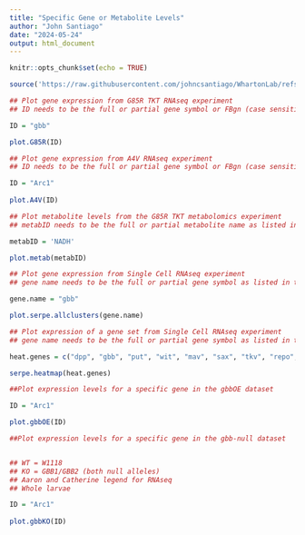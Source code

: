 ```yaml
---
title: "Specific Gene or Metabolite Levels"
author: "John Santiago"
date: "2024-05-24"
output: html_document
---
```


```r
knitr::opts_chunk$set(echo = TRUE)
```

```r
source('https://raw.githubusercontent.com/johncsantiago/WhartonLab/refs/heads/master/Functions_OmicsQuickPlotFunctions.R')

```


```r

## Plot gene expression from G85R TKT RNAseq experiment
## ID needs to be the full or partial gene symbol or FBgn (case sensitive)

ID = "gbb"

plot.G85R(ID)

```


```r

## Plot gene expression from A4V RNAseq experiment
## ID needs to be the full or partial gene symbol or FBgn (case sensitive)

ID = "Arc1"
  
plot.A4V(ID)
```


```r

## Plot metabolite levels from the G85R TKT metabolomics experiment
## metabID needs to be the full or partial metabolite name as listed in the table (case sensitive)

metabID = 'NADH'

plot.metab(metabID)

```


```r

## Plot gene expression from Single Cell RNAseq experiment
## gene name needs to be the full or partial gene symbol as listed in the table (case sensitive)

gene.name = "gbb"

plot.serpe.allclusters(gene.name)

```


```r

## Plot expression of a gene set from Single Cell RNAseq experiment
## gene name needs to be the full or partial gene symbol as listed in the table (case sensitive)

heat.genes = c("dpp", "gbb", "put", "wit", "mav", "sax", "tkv", "repo", "ACC", "Ack-like")

serpe.heatmap(heat.genes)

```


```r
##Plot expression levels for a specific gene in the gbbOE dataset

ID = "Arc1"

plot.gbbOE(ID)

```

```r
##Plot expression levels for a specific gene in the gbb-null dataset


## WT = W1118
## KO = GBB1/GBB2 (both null alleles)
## Aaron and Catherine legend for RNAseq
## Whole larvae

ID = "Arc1"
  
plot.gbbKO(ID)

```



